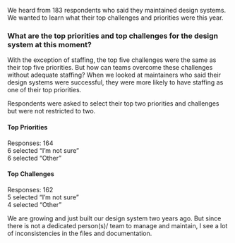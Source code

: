 
<article id="section-4" className="util-margin-btm-20vh" data-observer="section-4">
  <SectionHeader number={4} title="Maintainers’ Challenges">
    <p>We heard from 183 respondents who said they maintained design systems. We wanted to learn what their top challenges and priorities were this year.</p>
  </SectionHeader>
  
  <Grid>
    <GridCell spanMD={7} spanLG={9}>
      <h3 className="cmp-type-heading-3 util-margin-top-none util-margin-btm-1xl">What are the top priorities and top challenges for the design system at this moment?</h3>
    </GridCell>
  </Grid>
  
  <Grid>
    <GridCell span={6} spanSM={6} spanMD={8} spanLG={12}>
      <ComarisonChart />
      <ComarisonTable />
    </GridCell>
  </Grid>

  <Grid gapMD="lg" gapLG="none">
    <GridCell spanMD={6} spanLG={9}>
      <p className="cmp-type-heading-4">With the exception of staffing, the top five challenges were the same as their top five priorities. But how can teams overcome these challenges without adequate staffing? When we looked at maintainers who said their design systems were successful, they were more likely to have staffing as one of their top priorities.</p>
    </GridCell>
    <GridCell spanMD={2} startMD={7} startLG={11}>
      <p className="cmp-type-caption">Respondents were asked to select their top two priorities and challenges but were not restricted to&nbsp;two.</p>
      <h4 className="cmp-type-caption util-margin-btm-none">Top Priorities</h4>
      <p className="cmp-type-caption util-margin-top-none">Responses:&nbsp;164<br />
      6&nbsp;selected “I’m&nbsp;not&nbsp;sure”<br />
      6&nbsp;selected&nbsp;“Other”</p>
      <h4 className="cmp-type-caption util-margin-btm-none">Top Challenges</h4>
      <p className="cmp-type-caption util-margin-top-none">Responses:&nbsp;162<br />
      5&nbsp;selected “I’m not sure”<br />
      4&nbsp;selected&nbsp;“Other”</p>
    </GridCell>
  </Grid>
  
  <Quote source="Design System Maintainer">We are growing and just built our design system two years ago. But since there is not a dedicated person(s)/ team to manage and maintain, I see a lot of inconsistencies in the files and documentation.</Quote>

  <RelatedReading>
    <RelatedArticle
      title="Accelerate Adoption with a User-Friendly Documentation&nbsp;Site"
      description="Adoption has been a top challenge for many design systems over the past five years. If&nbsp;your team is struggling with adoption, one way to address it is to make your documentation more user-friendly."
      image="/images/2022/accelerate-adoption.svg"
      href="https://sparkbox.com/foundry/how_a_documentation_site_can_increase_your_design_system_subscribers" />
    <RelatedArticle
      title="Starting Over: Building a Team while Rebuilding a&nbsp;Design&nbsp;System"
      description="Many teams face staffing struggles to support an entire organization’s design system. Learn how Sparkbox worked with a client recently to plan for this."
      image="/images/2022/starting-over.svg"
      href="https://sparkbox.com/foundry/design_system_action_plan_case_study_building_a_design_system_foundation"
    />
  </RelatedReading>
</article>
